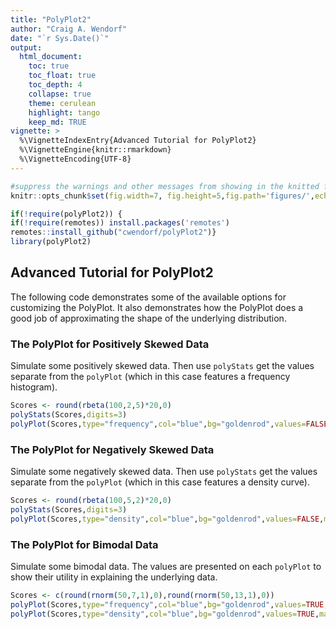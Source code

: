 ```yaml
---
title: "PolyPlot2"
author: "Craig A. Wendorf"
date: "`r Sys.Date()`"
output:
  html_document:
    toc: true
    toc_float: true
    toc_depth: 4
    collapse: true
    theme: cerulean
    highlight: tango
    keep_md: TRUE
vignette: >
  %\VignetteIndexEntry{Advanced Tutorial for PolyPlot2}
  %\VignetteEngine{knitr::rmarkdown}
  %\VignetteEncoding{UTF-8}
---
```


```r
#suppress the warnings and other messages from showing in the knitted file.
knitr::opts_chunk$set(fig.width=7, fig.height=5,fig.path='figures/',echo=TRUE,warning=FALSE,message=FALSE)
```

```r
if(!require(polyPlot2)) {
if(!require(remotes)) install.packages('remotes')
remotes::install_github("cwendorf/polyPlot2")}
library(polyPlot2)
```

## Advanced Tutorial for PolyPlot2

The following code demonstrates some of the available options for customizing the PolyPlot. It also demonstrates how the PolyPlot does a good job of approximating the shape of the underlying distribution.

### The PolyPlot for Positively Skewed Data

Simulate some positively skewed data. Then use `polyStats` get the values separate from the `polyPlot` (which in this case features a frequency histogram).
```r
Scores <- round(rbeta(100,2,5)*20,0)
polyStats(Scores,digits=3)
polyPlot(Scores,type="frequency",col="blue",bg="goldenrod",values=FALSE,main="PolyPlot and Histogram for Positively Skewed Data")
```

### The PolyPlot for Negatively Skewed Data

Simulate some negatively skewed data. Then use `polyStats` get the values separate from the `polyPlot` (which in this case features a density curve).
```r
Scores <- round(rbeta(100,5,2)*20,0)
polyStats(Scores,digits=3)
polyPlot(Scores,type="density",col="blue",bg="goldenrod",values=FALSE,main="PolyPlot and Density for Negatively Skewed Data")
```

### The PolyPlot for Bimodal Data

Simulate some bimodal data. The values are presented on each `polyPlot` to show their utility in explaining the underlying data.
```r
Scores <- c(round(rnorm(50,7,1),0),round(rnorm(50,13,1),0))
polyPlot(Scores,type="frequency",col="blue",bg="goldenrod",values=TRUE,main="PolyPlot and Histogram for Bimodal Data")
polyPlot(Scores,type="density",col="blue",bg="goldenrod",values=TRUE,main="PolyPlot and Density for Bimodal Data")
```
